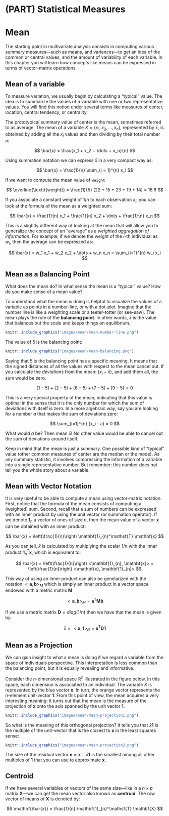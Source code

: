 # (PART) Statistical Measures {-}

# Mean {#mean}

The starting point in multivariate analysis consists in computing various summary measures---such as means, and variances---to get an idea of the common or central values, and the amount of variability of each variable. In this chapter you will learn how concepts like means can be expressed in terms of vector-matrix operations.


## Mean of a variable

To measure variation, we usually begin by calculating a "typical" value. The idea is to summarize the values of a variable with one or two representative values. You will find this notion under several terms like measures of center, location, central tendency, or centrality.

The prototypical summary value of center is the mean, sometimes referred to as average. The mean of a variable $X = (x_1, x_2, \dots, x_n)$, represented by $\bar{x}$, is obtained by adding all the $x_i$ values and then dividing by their total number $n$:

$$
\bar{x} = \frac{x_1 + x_2 + \dots + x_n}{n}
$$

Using summation notation we can express $\bar{x}$ in a very compact way as:

$$
\bar{x} = \frac{1}{n} \sum_{i = 1}^{n} x_i
$$

If we want to compute the mean value of `weight`

$$
\overline{\texttt{weight}} = \frac{1}{5} (22 + 15 + 23 + 19 + 14) = 18.6
$$

If you associate a constant weight of $1/n$ to each observation $x_i$, you can look at the formula of the mean as a weighted sum: 

$$
\bar{x} = \frac{1}{n} x_1 + \frac{1}{n} x_2 + \dots + \frac{1}{n} x_n
$$

This is a slightly different way of looking at the mean that will allow you to generalize the concept of an "average" as a _weighted aggregation of information_. For example, if we denote the weight of the $i$-th individual as $w_i$, then the average can be expressed as:

$$
\bar{x} = w_1 x_1 + w_2 x_2 + \dots + w_n x_n = \sum_{i=1}^{n} w_i x_i
$$



## Mean as a Balancing Point

What does the mean do? In what sense the mean is a "typical" value? How do you make sense of a mean value?

To understand what the mean is doing is helpful to visualize the values of a variable as points in a number-line, or with a dot-plot. Imagine that the number line is like a weighting scale or a teeter-totter (or see-saw). The mean plays the role of the __balancing point__. In other words, $\bar{x}$ is the value that balances out the scale and keeps things on equilibrium.

```r
knitr::include_graphics("images/mean/mean-number-line.png")
```

The value of 5 is the balancing point:


```r
knitr::include_graphics("images/mean/mean-balancing.png")
```

Saying that 5 is the balancing point has a specific meaning. It means that the signed distances of all the values with respect to the mean cancel out. If you calculate the _deviations_ from the mean: $(x_i - \bar{x})$, and add them all, the sum would be zero.

$$
(1 - 5) + (2 - 5) + (6 - 5) + (7 - 5) + (9 - 5) = 0
$$

This is a very special property of the mean, indicating that this value is optimal in the sense that it is the only number for which the sum of deviations with itself is zero. In a more algebraic way, say you are looking for a number $a$ that makes the sum of deviations zero:

$$
\sum_{i=1}^{n} (x_i - a) = 0
$$

What would $a$ be? Then mean $\bar{x}$! No other value would be able to cancel out the sum of deviations around itself.

Keep in mind that the mean is just a summary. One possible kind of "typical" value (other common measures of center are the median or the mode). As any summary statistic, it involves compressing the information of a variable into a single representative number. But remember: this number does not tell you the whole story about a variable.




## Mean with Vector Notation

It is very useful to be able to compute a mean using vector-matrix notation. First, notice that the formula of the mean consists of computing a (weighted) sum. Second, recall that a sum of numbers can be expressed with an inner product by using the unit vector (or summation operator). If we denote $\mathbf{1}_{n}$ a vector of ones of size $n$, then the mean value of a vector $\mathbf{x}$ can be obtained with an inner product:

$$
\bar{x} = \left(\frac{1}{n}\right) \mathbf{1}_{n}^\mathsf{T} \mathbf{x}
$$

As you can tell, $\bar{x}$ is calculated by multiplying the scalar $1/n$ with the inner product $\mathbf{1}_{n}^\mathsf{T} \mathbf{x}$, which is equivalent to:

$$
\bar{x} = \left(\frac{1}{n}\right) <\mathbf{1}_{n}, \mathbf{x}> = \left(\frac{1}{n}\right) <\mathbf{x}, \mathbf{1}_{n}>
$$

This way of using an inner product can also be genelarized with the notation $<\mathbf{a}, \mathbf{b}>_{M}$ which is simply an inner product in a vector space endowed with a metric matrix $\mathbf{M}$

$$
<\mathbf{a}, \mathbf{b}>_{M} = \mathbf{a}^\mathsf{T} \mathbf{M b}
$$

If we use a metric matrix $\mathbf{D} = diag(1/n)$ then we have that the mean is given by:

$$
\bar{x} = <\mathbf{x}, \mathbf{1}>_{D} = \mathbf{x}^\mathsf{T} \mathbf{D 1}
$$



## Mean as a Projection

We can gain insight to what a mean is doing if we regard a variable from the space of individuals perspective. This interpretation is less common than the balancing point, but it is equally revealing and informative.

Consider the $n$-dimensional space $\mathbb{R}^n$ illustrated in the figure below. In this space, each dimension is associated to an individual. The variable $X$ is represented by the blue vector $\mathbf{x}$. In turn, the orange vector represents the $n$-element unit-vector $\mathbf{1}$. From this point of view, the mean acquires a very interesting meaning: it turns out that the mean is the measure of the projection of $\mathbf{x}$ onto the axis spanned by the unit vector $\mathbf{1}$.

```r
knitr::include_graphics("images/mean/mean-projection1.png")
```

So what is the meaning of this orthogonal projection? It tells you that $\bar{x} \mathbf{1}$ is the multiple of the unit-vector that is the closest to $\mathbf{x}$ in the least squares sense:

```r
knitr::include_graphics("images/mean/mean-projection2.png")
```

The size of the residual vector $\mathbf{e} = \mathbf{x} - \bar{x} \mathbf{1}$ is the smallest among all other multiples of $\mathbf{1}$ that you can use to approximate $\mathbf{x}$.



## Centroid

If we have several variables or vectors of the same size---like in a $n \times p$ matrix $\mathbf{X}$---we can get the mean vector also known as __centroid__. The row vector of means of $\mathbf{X}$ is denoted by:

$$ 
\mathbf{\bar{x}} = \frac{1}{n} \mathbf{1}_{n}^\mathsf{T} \mathbf{X} 
$$

